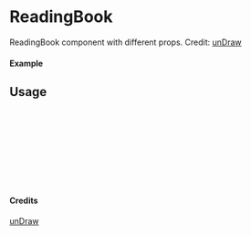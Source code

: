 
<Meta of={ReadingBook} title="unDraw/ReadingBook" />

# ReadingBook

ReadingBook component with different props.
Credit: [unDraw](https://undraw.co/illustrations)

#### Example

<Canvas of={ReadingBook.Primary} />

## Usage

```ts
import { ReadingBook } from "yadl-ui";

const Example = () => {
  return (
      <ReadingBook />
  );
};

export default Example;
```

#### Credits
[unDraw](https://undraw.co/illustrations)
